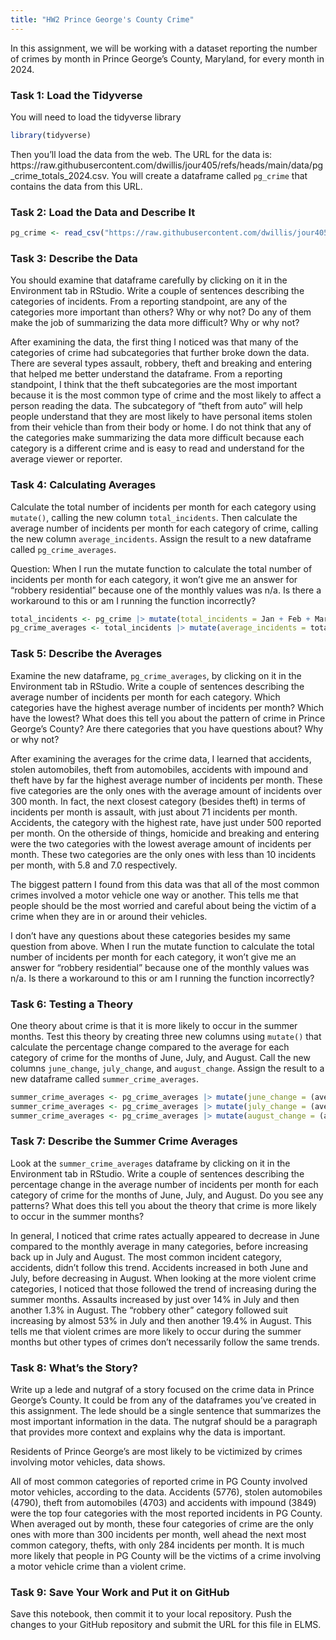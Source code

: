 ```yaml
---
title: "HW2 Prince George's County Crime"
---
```


In this assignment, we will be working with a dataset reporting the number of crimes by month in Prince George's County, Maryland, for every month in 2024. 

### Task 1: Load the Tidyverse

You will need to load the tidyverse library

```r
library(tidyverse)
```

Then you'll load the data from the web. The URL for the data is: https://raw.githubusercontent.com/dwillis/jour405/refs/heads/main/data/pg_crime_totals_2024.csv. You will create a dataframe called `pg_crime` that contains the data from this URL.

### Task 2: Load the Data and Describe It

```r
pg_crime <- read_csv("https://raw.githubusercontent.com/dwillis/jour405/refs/heads/main/data/pg_crime_totals_2024.csv")
```
### Task 3: Describe the Data

You should examine that dataframe carefully by clicking on it in the Environment tab in RStudio. Write a couple of sentences describing the categories of incidents. From a reporting standpoint, are any of the categories more important than others? Why or why not? Do any of them make the job of summarizing the data more difficult? Why or why not?

After examining the data, the first thing I noticed was that many of the categories of crime had subcategories that further broke down the data. There are several types assault, robbery, theft and breaking and entering that helped me better understand the dataframe. From a reporting standpoint, I think that the theft subcategories are the most important because it is the most common type of crime and the most likely to affect a person reading the data. The subcategory of "theft from auto" will help people understand that they are most likely to have personal items stolen from their vehicle than from their body or home. I do not think that any of the categories make summarizing the data more difficult because each category is a different crime and is easy to read and understand for the average viewer or reporter.

### Task 4: Calculating Averages

Calculate the total number of incidents per month for each category using `mutate()`, calling the new column `total_incidents`. Then calculate the average number of incidents per month for each category of crime, calling the new column `average_incidents`. Assign the result to a new dataframe called `pg_crime_averages`.

Question: When I run the mutate function to calculate the total number of incidents per month for each category, it won't give me an answer for "robbery residential" because one of the monthly values was n/a. Is there a workaround to this or am I running the function incorrectly?

```r
total_incidents <- pg_crime |> mutate(total_incidents = Jan + Feb + Mar + Apr + May + Jun + Jul + Aug + Sep + Oct + Nov + Dec)
pg_crime_averages <- total_incidents |> mutate(average_incidents = total_incidents / 12)
```

### Task 5: Describe the Averages

Examine the new dataframe, `pg_crime_averages`, by clicking on it in the Environment tab in RStudio. Write a couple of sentences describing the average number of incidents per month for each category. Which categories have the highest average number of incidents per month? Which have the lowest? What does this tell you about the pattern of crime in Prince George's County? Are there categories that you have questions about? Why or why not?

After examining the averages for the crime data, I learned that accidents, stolen automobiles, theft from automobiles, accidents with impound and theft have by far the highest average number of incidents per month. These five categories are the only ones with the average amount of incidents over 300 month. In fact, the next closest category (besides theft) in terms of incidents per month is assault, with just about 71 incidents per month. Accidents, the category with the highest rate, have just under 500 reported per month. On the otherside of things, homicide and breaking and entering were the two categories with the lowest average amount of incidents per month. These two categories are the only ones with less than 10 incidents per month, with 5.8 and 7.0 respectively.

The biggest pattern I found from this data was that all of the most common crimes involved a motor vehicle one way or another. This tells me that people should be the most worried and careful about being the victim of a crime when they are in or around their vehicles.

I don't have any questions about these categories besides my same question from above. When I run the mutate function to calculate the total number of incidents per month for each category, it won't give me an answer for "robbery residential" because one of the monthly values was n/a. Is there a workaround to this or am I running the function incorrectly?

### Task 6: Testing a Theory

One theory about crime is that it is more likely to occur in the summer months. Test this theory by creating three new columns using `mutate()` that calculate the percentage change compared to the average for each category of crime for the months of June, July, and August. Call the new columns `june_change`, `july_change`, and `august_change`. Assign the result to a new dataframe called `summer_crime_averages`.

```r
summer_crime_averages <- pg_crime_averages |> mutate(june_change = (average_incidents-Jun)/Jun * 100)
summer_crime_averages <- pg_crime_averages |> mutate(july_change = (average_incidents-Jul)/Jul * 100)
summer_crime_averages <- pg_crime_averages |> mutate(august_change = (average_incidents-Aug)/Aug * 100)
```

### Task 7: Describe the Summer Crime Averages

Look at the `summer_crime_averages` dataframe by clicking on it in the Environment tab in RStudio. Write a couple of sentences describing the percentage change in the average number of incidents per month for each category of crime for the months of June, July, and August. Do you see any patterns? What does this tell you about the theory that crime is more likely to occur in the summer months?

In general, I noticed that crime rates actually appeared to decrease in June compared to the monthly average in many categories, before increasing back up in July and August. The most common incident category, accidents, didn't follow this trend. Accidents increased in both June and July, before decreasing in August. When looking at the more violent crime categories, I noticed that those followed the trend of increasing during the summer months. Assaults increased by just over 14% in July and then another 1.3% in August. The "robbery other" category followed suit increasing by almost 53% in July and then another 19.4% in August. This tells me that violent crimes are more likely to occur during the summer months but other types of crimes don't necessarily follow the same trends.

### Task 8: What's the Story?

Write up a lede and nutgraf of a story focused on the crime data in Prince George's County. It could be from any of the dataframes you've created in this assignment. The lede should be a single sentence that summarizes the most important information in the data. The nutgraf should be a paragraph that provides more context and explains why the data is important.

Residents of Prince George's are most likely to be victimized by crimes involving motor vehicles, data shows.

All of most common categories of reported crime in PG County involved motor vehicles, according to the data. Accidents (5776), stolen automobiles (4790), theft from automobiles (4703) and accidents with impound (3849) were the top four categories with the most reported incidents in PG County. When averaged out by month, these four categories of crime are the only ones with more than 300 incidents per month, well ahead the next most common category, thefts, with only 284 incidents per month. It is much more likely that people in PG County will be the victims of a crime involving a motor vehicle crime than a violent crime.

### Task 9: Save Your Work and Put it on GitHub

Save this notebook, then commit it to your local repository. Push the changes to your GitHub repository and submit the URL for this file in ELMS.
